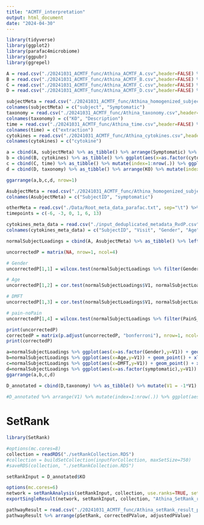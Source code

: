 ```yaml
---
title: "ACMTF_interpretation"
output: html_document
date: "2024-04-30"
---
```


```r
library(tidyverse)
library(ggplot2)
library(parafac4microbiome)
library(ggpubr)
library(ggrepel)
```


```r
A = read.csv("./20241031_ACMTF_func/Athina_ACMTF_A.csv",header=FALSE) %>% as_tibble()
B = read.csv("./20241031_ACMTF_func/Athina_ACMTF_B.csv",header=FALSE) %>% as_tibble()
C = read.csv("./20241031_ACMTF_func/Athina_ACMTF_C.csv",header=FALSE) %>% as_tibble()
D = read.csv("./20241031_ACMTF_func/Athina_ACMTF_D.csv",header=FALSE) %>% as_tibble()

subjectMeta = read.csv("./20241031_ACMTF_func/Athina_homogenized_subjectMeta.csv",header=FALSE) %>% as_tibble()
colnames(subjectMeta) = c("subject", "Symptomatic")
taxonomy = read.csv("./20241031_ACMTF_func/Athina_taxonomy.csv",header=FALSE) %>% as_tibble()
colnames(taxonomy) = c("KO", "Description")
time = read.csv("./20241031_ACMTF_func/Athina_time.csv",header=FALSE) %>% as_tibble()
colnames(time) = c("extraction")
cytokines = read.csv("./20241031_ACMTF_func/Athina_cytokines.csv",header=FALSE) %>% as_tibble()
colnames(cytokines) = c("cytokine")
```

```r
a = cbind(A, subjectMeta) %>% as_tibble() %>% arrange(Symptomatic) %>% mutate(index=1:nrow(.)) %>% ggplot(aes(x=index,y=V1,fill=as.factor(Symptomatic))) + geom_bar(stat="identity") + theme(legend.position="bottom") + xlab("Subject index") + ylab("Component 1") + ggtitle("Subject mode (shared)")
b = cbind(B, cytokines) %>% as_tibble() %>% ggplot(aes(x=as.factor(cytokine),y=V1)) + geom_bar(stat="identity") + theme(axis.text.x = element_text(angle = 90, vjust = 0.5, hjust=1)) + xlab("Cytokine") + ylab("") + ggtitle("Feature mode X (cytokines)")
c = cbind(C, time) %>% as_tibble() %>% mutate(index=1:nrow(.)) %>% ggplot(aes(x=index,y=V1,fill=as.factor(extraction))) + geom_bar(stat="identity") + theme(legend.position="bottom") + xlab("Visit") + ylab("") + ggtitle("Time mode")
d = cbind(D, taxonomy) %>% as_tibble() %>% arrange(KO) %>% mutate(index=1:nrow(.)) %>% ggplot(aes(x=index,y=V1)) + geom_bar(stat="identity") + theme(legend.position="bottom") + xlab("Feature index") + ylab("") + ggtitle("Feature mode Y (func. microbiome)")

ggarrange(a,b,c,d, nrow=1)
```

```r
AsubjectMeta = read.csv("./20241031_ACMTF_func/Athina_homogenized_subjectMeta.csv",header=FALSE) %>% as_tibble()
colnames(AsubjectMeta) = c("SubjectID", "symptomatic")

otherMeta = read.csv("./Data/Root_meta_data_parafac.txt", sep="\t") %>% as_tibble() %>% select(-Gender)
timepoints = c(-6, -3, 0, 1, 6, 13)

cytokines_meta_data = read.csv("./input_deduplicated_metadata_RvdP.csv", sep=" ", header=FALSE) %>% as_tibble()
colnames(cytokines_meta_data) = c("SubjectID", "Visit", "Gender", "Age", "Pain_noPain", "case_control")

normalSubjectLoadings = cbind(A, AsubjectMeta) %>% as_tibble() %>% left_join(cytokines_meta_data %>% select(-Visit) %>% unique()) %>% left_join(otherMeta)

uncorrectedP = matrix(NA, nrow=1, ncol=4)

# Gender
uncorrectedP[1,1] = wilcox.test(normalSubjectLoadings %>% filter(Gender=="M") %>% select(V1) %>% pull(), normalSubjectLoadings %>% filter(Gender=="F") %>% select(V1) %>% pull())$p.value

# Age
uncorrectedP[1,2] = cor.test(normalSubjectLoadings$V1, normalSubjectLoadings$Age)$p.value

# DMFT
uncorrectedP[1,3] = cor.test(normalSubjectLoadings$V1, normalSubjectLoadings$DMFT)$p.value

# pain-noPain
uncorrectedP[1,4] = wilcox.test(normalSubjectLoadings %>% filter(PainS_NopainA=="S") %>% select(V1) %>% pull(), normalSubjectLoadings %>% filter(PainS_NopainA=="A") %>% select(V1) %>% pull())$p.value

print(uncorrectedP)
correctedP = matrix(p.adjust(uncorrectedP, "bonferroni"), nrow=1, ncol=4)
print(correctedP)
```

```r
a=normalSubjectLoadings %>% ggplot(aes(x=as.factor(Gender),y=V1)) + geom_boxplot() + stat_compare_means() + xlab("Gender") + ylab("Component 1") + ggtitle("Gender")
b=normalSubjectLoadings %>% ggplot(aes(x=Age,y=V1)) + geom_point() + xlab("Age") + ylab("Component 1") + ggtitle("Age")
c=normalSubjectLoadings %>% ggplot(aes(x=DMFT,y=V1)) + geom_point() + xlab("DMFT") + ylab("Component 1") + ggtitle("DMFT")
d=normalSubjectLoadings %>% ggplot(aes(x=as.factor(symptomatic),y=V1)) + geom_boxplot() + stat_compare_means() + xlab("Pain/NoPain") + ylab("Component 1") + ggtitle("Symptomatic")
ggarrange(a,b,c,d)
```

```r
D_annotated = cbind(D,taxonomy) %>% as_tibble() %>% mutate(V1 = -1*V1) %>% arrange(V1) %>% mutate(index=1:nrow(.))
                                                                                                  
#D_annotated %>% arrange(V1) %>% mutate(index=1:nrow(.)) %>% ggplot(aes(y=as.factor(index),x=V1,label=KO)) + geom_bar(stat="identity") + xlab("Feature loadings") + ylab("Name") + scale_y_discrete(labels=D_annotated$KO)
```

# SetRank 

```r
library(SetRank)
```

```r
#options(mc.cores=8)
collection = readRDS("./setRankCollection.RDS")
#collection = buildSetCollection(inputForCollection, maxSetSize=750)
#saveRDS(collection, "./setRankCollection.RDS")
```

```r
setRankInput = D_annotated$KO
```

```r
options(mc.cores=6)
network = setRankAnalysis(setRankInput, collection, use.ranks=TRUE, setPCutoff=1)
exportSingleResult(network, setRankInput, collection, "Athina_SetRank_result", outputPath="./20241031_ACMTF_func/")
```

```r
pathwayResult = read.csv("./20241031_ACMTF_func/Athina_setRank_result_pathways.txt", sep="\t") %>% as_tibble()
pathwayResult %>% arrange(pSetRank, correctedPValue, adjustedPValue)
```